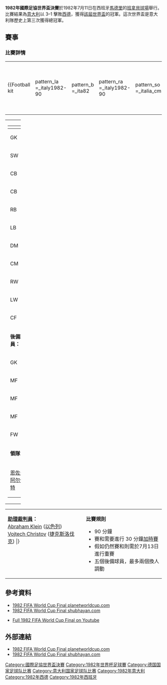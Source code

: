{{noteTA
|G1=足球
|G2=意甲
|G3=西甲
|1=zh-cn:塔尔德利;zh-hk:泰迪尼;zh-tw:塔爾德利;
|2=zh-hans:阿尔托贝利;zh-hk:阿杜布尼;zh-tw:阿爾托貝利;
|3=zh-cn:布莱特纳;zh-hk:畢列拿;zh-tw:布賴特納;
|4=zh-hans:佐夫;zh-hk:索夫;zh-tw:佐夫;
|5=zh-hans:西雷阿;zh-hk:施里亞;
|6=zh-hans:舒马赫;zh-hk:舒麥嘉;zh-tw:舒馬赫;
|7=zh-hans:鲁梅尼格; zh-tw:魯梅尼格; zh-hk:路明尼嘉;
|8=zh-cn:赫鲁贝施; zh-hk:賀巴殊; zh-tw:赫魯貝施;
|9=zh-hans:利特巴尔斯基;zh-hk:列巴斯基;
|10=zh-hans:费舍尔;zh-hk:菲沙;
|11=zh-hans:斯蒂利克;zh-hk:史泰力克;
|12=zh-hans:布里格尔;zh-hk:白禮高;
|13=zh-hans:卡尔茨;zh-hk:卡爾斯;
|14=zh-hans:福斯特;zh-hk:科士打;
|15=zh-hans:德雷姆勒;zh-hk:杜文拿;
|16=zh-hans:贝尔戈米;zh-hk:畢高美;
}}
{{Infobox football match
|                   title = 1982年國際足協世界盃決賽
|                   image =
|                   event = [[1982年國際足協世界盃|1982年國際足協世界盃]]
|                   team1 = [[意大利國家足球隊|意大利]]
|        team1association = {{flagicon|ITA|size=30px}}
|              team1score = 3
|                   team2 = [[德國國家足球隊|西德]]
|        team2association = {{flagicon|GER|size=30px}}
|              team2score = 1
|                 details = 
|                    date = 1982年7月11日
|                 stadium = [[班拿貝球場|班拿貝球場]]
|                    city = [[馬德里|馬德里]]
|      man_of_the_match1a = 
|                 referee = [[Arnaldo_Cézar_Coelho|Arnaldo Cézar Coelho]] ([[巴西足球協會|巴西]])
|              attendance = 90,000
|                 weather = 
|                previous = [[1978年國際足協世界盃決賽|1978]]
|                    next = [[1986年國際足協世界盃決賽|1986]]
}}
'''1982年國際足協世界盃決賽'''於1982年7月11日在西班牙[[馬德里|馬德里]]的[[班拿貝球場|班拿貝球場]]舉行。比賽結果為[[意大利國家足球隊|意大利]]以 3–1 擊敗[[德國國家足球隊|西德]]，獲得[[1982年國際足協世界盃|該屆世界盃]]的冠軍。這次世界盃是意大利隊歷史上第三次獲得總冠軍。

==賽事==
===比賽詳情===
<section begin=Final />{{football box
|date = 1982年7月11日
|time = 20:00 CEST
|team1 = {{fb-rt|ITA}}
|score = 3–1
|report = https://www.fifa.com/worldcup/archive/spain1982/matches/match/923
|team2 = {{fb|FRG}}
|goals1 = [[保羅·羅西|羅斯]] {{goal|57}}<br />[[马尔科·塔尔代利|塔迪尼]] {{goal|69}}<br />[[亚历山德罗·阿尔托贝利|阿杜布尼]] {{goal|81}}
|goals2 = [[保罗·布莱特纳|畢列拿]] {{goal|83}}
|stadium = [[馬德里|馬德里]]，[[班拿貝球場|班拿貝球場]]
|attendance = 90,000
|referee = [[Arnaldo_Cézar_Coelho|Arnaldo Cézar Coelho]] ([[巴西足球協會|巴西]])
}}<section end=Final />
<section begin=Lineups />
{| width=92%
|-
|{{Football kit
 | pattern_la =_italy1982-90
 | pattern_b  =_ita82
 | pattern_ra =_italy1982-90 
 | pattern_so =_italia_cm1994
 | leftarm    = 
 | body       = 
 | rightarm   = 
 | shorts     = FFFFFF
 | socks      = 3120CC
 | title      = 意大利
}}
|{{Football kit
 | pattern_la =  _westgermany1980
 | pattern_b  =  _westgermany1980
 | pattern_ra =  _westgermany1980
 | leftarm    = FFFFFF
 | body       = FFFFFF
 | rightarm   = FFFFFF
 | shorts     = 000000
 | socks      = FFFFFF
 | title      = 西德
}}
|}

{| width="100%"
|valign="top" width="50%"|
{| style="font-size: 90%" cellspacing="0" cellpadding="0"
|-
!width="25"| !!width="25"|
|-
|GK ||'''1''' ||[[迪诺·佐夫|佐夫]] ([[隊長_(足球)|c]])
|-
|SW ||'''7''' ||[[加塔诺·西雷阿|西雷阿]]
|-
|CB ||'''6''' ||[[克劳迪奥·真蒂莱|真蒂莱]]
|-
|CB ||'''5''' ||[[富尔维奥·科洛瓦蒂|科洛瓦蒂]]
|-
|RB||'''3''' ||[[朱塞佩·贝尔戈米|贝尔戈米]]
|-
|LB||'''4''' ||[[安东尼奥·卡布里尼|卡布里尼]]
|-
|DM ||'''13'''||[[加布里埃莱·奥里亚利|奥里亚利]] || {{yel|73}}
|-
|CM ||'''14'''||[[马尔科·塔尔代利|塔尔代利]]
|-
|RW ||'''16'''||[[布鲁诺·孔蒂|孔蒂]] || {{yel|31}}
|-
|LW ||'''19'''||[[弗朗切斯科·格拉齐亚尼|格拉齐亚尼]] || || {{suboff|7}}
|-
|CF ||'''20'''||[[保罗·罗西|罗西]] 
|-
|colspan=3|'''後備球員：'''
|-
|GK ||'''12'''||[[伊瓦诺·博尔东|博尔东]]
|-
|MF ||'''10'''||[[朱塞佩·多塞纳|多塞纳]]
|-
|MF ||'''11'''||[[詹皮耶罗·马里尼|马里尼]]
|-
|MF ||'''15'''||[[佛朗哥·考西奥|考西奥]] || || || {{subon|89}}
|-
|FW ||'''18'''||[[亚历山德罗·阿尔托贝利|阿尔托贝利]] || || {{subon|7}} || {{suboff|89}}
|-
|colspan=3|'''領隊：'''
|-
|colspan="4"|[[恩佐·贝阿尔佐特|恩佐·贝阿尔佐特]]
|}
|valign="top"|
|valign="top" width="50%"|
{| style="font-size: 90%" cellspacing="0" cellpadding="0" align="center"
|-
!width="25"| !!width="25"|
|-
|GK ||'''1''' ||[[哈拉德·舒马赫|舒麥嘉]]
|-
|SW ||'''15'''||[[乌利·施蒂利克|史泰力克]] || {{yel|73}}
|-
|RB ||'''20'''||[[曼弗雷德·卡尔茨|卡爾斯]]
|-
|CB ||'''4''' ||[[卡尔海因茨·弗尔斯特|K 科士打]]
|-
|LB ||'''5''' ||[[贝恩德·弗尔斯特|B 科士打]]
|-
|RM ||'''6''' ||[[沃尔夫冈·德雷姆勒|杜文拿]] || {{yel|61}} || {{suboff|62}}
|-
|CM ||'''3''' ||[[保罗·布莱特纳|畢列拿]]
|-
|LM ||'''2''' ||[[漢斯-皮特·布里格爾|白禮高]]
|-
|RW ||'''11'''||[[卡尔-海因茨·鲁梅尼格|路明尼嘉]] ([[隊長|c]]) || || {{suboff|70}}
|-
|LW ||'''7''' ||[[皮埃尔·利特巴尔斯基|烈巴斯基]] || {{yel|88}}
|-
|CF ||'''8''' ||[[克劳斯·费舍尔|菲沙]]
|-
|colspan=3|'''後備球員：'''
|-
|FW ||'''9''' ||[[霍斯特·赫鲁贝施|賀巴殊]] || || {{subon|62}}
|-
|MF ||'''10'''||[[汉西·米勒|漢斯梅拿]] || || {{subon|70}}
|-
|colspan=3|'''領隊：'''
|-
|colspan="4"|[[尤普·德瓦尔|尤普·德瓦尔]]
|}
|}

{| style="width:100%;font-size:90%"
|-
|style="width:50%;vertical-align:top"|
'''[[助理裁判員|助理裁判員]]：'''
<br />[[Abraham_Klein_(referee)|Abraham Klein]] ([[以色列足球協會|以色列]])
<br />[[Vojtech_Christov|Vojtech Christov]] ([[捷克斯洛伐克足球協會|捷克斯洛伐克]])
<includeonly>|}</includeonly><section end=Lineups />
|style="width:50%;vertical-align:top"|
'''比賽規則'''
*90 分鐘
*賽和需要進行 30 分鐘[[加時賽|加時賽]]
*假如仍然賽和則需於7月13日進行重賽
*五個後備球員，最多兩個換人調動
|}

==參考資料==
*[http://www.planetworldcup.com/CUPS/1982/final_ita_v_ger.html 1982 FIFA World Cup Final planetworldcup.com]{{WebCite|url=https://www.webcitation.org/6DRr9f7UT?url=http://www.planetworldcup.com/CUPS/1982/final_ita_v_ger.html |date=20130105163847 |dateformat=iso }}
*[https://web.archive.org/web/20140903134315/http://www.shubhayan.com/jersey/1982-italy.asp 1982 FIFA World Cup Final shubhayan.com]
* {{es icon}} [http://www.youtube.com/watch?v=k97Kkc3-FLs Full 1982 FIFA World Cup Final on Youtube]{{Wayback|url=http://www.youtube.com/watch?v=k97Kkc3-FLs |date=20200425182516 }}

==外部連結==
*[http://www.planetworldcup.com/CUPS/1982/final_ita_v_ger.html 1982 FIFA World Cup Final planetworldcup.com] {{WebCite|url=https://www.webcitation.org/6DRr9f7UT?url=http://www.planetworldcup.com/CUPS/1982/final_ita_v_ger.html |date=20130105163847 |dateformat=iso }}
*[https://web.archive.org/web/20140903134315/http://www.shubhayan.com/jersey/1982-italy.asp 1982 FIFA World Cup Final shubhayan.com]

{{國際足協世界盃}}

[[Category:國際足協世界盃決賽|Category:國際足協世界盃決賽]]
[[Category:1982年世界杯足球賽|Category:1982年世界杯足球賽]]
[[Category:德国国家足球队比赛|Category:德国国家足球队比赛]]
[[Category:意大利国家足球队比赛|Category:意大利国家足球队比赛]]
[[Category:1982年意大利|Category:1982年意大利]]
[[Category:1982年西德|Category:1982年西德]]
[[Category:1982年西班牙|Category:1982年西班牙]]